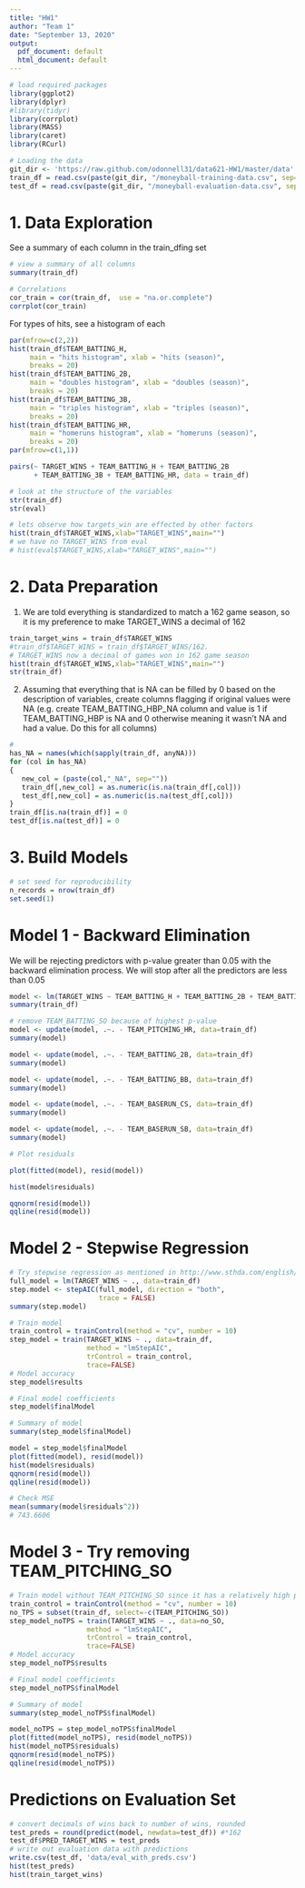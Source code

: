 ```yaml
---
title: "HW1"
author: "Team 1"
date: "September 13, 2020"
output:
  pdf_document: default
  html_document: default
---
```


```r
# load required packages
library(ggplot2)
library(dplyr)
#library(tidyr)
library(corrplot)
library(MASS)
library(caret)
library(RCurl)
```

```r
# Loading the data
git_dir <- 'https://raw.github.com/odonnell31/data621-HW1/master/data'
train_df = read.csv(paste(git_dir, "/moneyball-training-data.csv", sep=""))
test_df = read.csv(paste(git_dir, "/moneyball-evaluation-data.csv", sep = ""))
```

# 1. Data Exploration

See a summary of each column in the train_dfing set
```r
# view a summary of all columns
summary(train_df)
```

```r
# Correlations 
cor_train = cor(train_df,  use = "na.or.complete")
corrplot(cor_train)
```

For types of hits, see a histogram of each
```r
par(mfrow=c(2,2))
hist(train_df$TEAM_BATTING_H,
     main = "hits histogram", xlab = "hits (season)",
     breaks = 20)
hist(train_df$TEAM_BATTING_2B,
     main = "doubles histogram", xlab = "doubles (season)",
     breaks = 20)
hist(train_df$TEAM_BATTING_3B,
     main = "triples histogram", xlab = "triples (season)",
     breaks = 20)
hist(train_df$TEAM_BATTING_HR,
     main = "homeruns histogram", xlab = "homeruns (season)",
     breaks = 20)
par(mfrow=c(1,1))
```

```r
pairs(~ TARGET_WINS + TEAM_BATTING_H + TEAM_BATTING_2B
      + TEAM_BATTING_3B + TEAM_BATTING_HR, data = train_df)
```
```r
# look at the structure of the variables
str(train_df)
str(eval)
```

```r
# lets observe how targets_win are effected by other factors
hist(train_df$TARGET_WINS,xlab="TARGET_WINS",main="")
# we have no TARGET_WINS from eval
# hist(eval$TARGET_WINS,xlab="TARGET_WINS",main="")
```



# 2. Data Preparation

1. We are told everything is standardized to match a 162 game season, so it is my preference to make TARGET_WINS a decimal of 162
```r
train_target_wins = train_df$TARGET_WINS
#train_df$TARGET_WINS = train_df$TARGET_WINS/162.
# TARGET_WINS now a decimal of games won in 162 game season
hist(train_df$TARGET_WINS,xlab="TARGET_WINS",main="")
str(train_df)
```

2. Assuming that everything that is NA can be filled by 0 based on the description of variables, create columns flagging if original values were NA (e.g. create TEAM_BATTING_HBP_NA column and value is 1 if TEAM_BATTING_HBP is NA and 0 otherwise meaning it wasn't NA and had a value. Do this for all columns)
```r
# 
has_NA = names(which(sapply(train_df, anyNA)))
for (col in has_NA)
{
   new_col = (paste(col,"_NA", sep=""))
   train_df[,new_col] = as.numeric(is.na(train_df[,col]))
   test_df[,new_col] = as.numeric(is.na(test_df[,col]))
}
train_df[is.na(train_df)] = 0
test_df[is.na(test_df)] = 0
```

# 3. Build Models
```r
# set seed for reproducibility
n_records = nrow(train_df)
set.seed(1)
```

# Model 1 - Backward Elimination

We will be rejecting predictors with p-value greater than 0.05 with the backward elimination process. We will stop after all the predictors are less than 0.05

```r
model <- lm(TARGET_WINS ~ TEAM_BATTING_H + TEAM_BATTING_2B + TEAM_BATTING_3B + TEAM_BATTING_HR + TEAM_BATTING_BB + TEAM_BATTING_SO + TEAM_BASERUN_SB + TEAM_BASERUN_CS + TEAM_BATTING_HBP + TEAM_PITCHING_H + TEAM_PITCHING_HR + TEAM_PITCHING_BB + TEAM_PITCHING_SO + TEAM_FIELDING_E + TEAM_FIELDING_DP, data=train_df)
summary(train_df)

# remove TEAM_BATTING_SO because of highest p-value
model <- update(model, .~. - TEAM_PITCHING_HR, data=train_df)
summary(model)

model <- update(model, .~. - TEAM_BATTING_2B, data=train_df)
summary(model)

model <- update(model, .~. - TEAM_BATTING_BB, data=train_df)
summary(model)

model <- update(model, .~. - TEAM_BASERUN_CS, data=train_df)
summary(model)

model <- update(model, .~. - TEAM_BASERUN_SB, data=train_df)
summary(model)

# Plot residuals

plot(fitted(model), resid(model))

hist(model$residuals)

qqnorm(resid(model))
qqline(resid(model))
```

# Model 2 - Stepwise Regression
```r
# Try stepwise regression as mentioned in http://www.sthda.com/english/articles/37-model-selection-essentials-in-r/154-stepwise-regression-essentials-in-r/
full_model = lm(TARGET_WINS ~ ., data=train_df)
step.model <- stepAIC(full_model, direction = "both", 
                      trace = FALSE)
summary(step.model)
```

```r
# Train model
train_control = trainControl(method = "cv", number = 10)
step_model = train(TARGET_WINS ~ ., data=train_df,
                   method = "lmStepAIC",
                   trControl = train_control,
                   trace=FALSE)
# Model accuracy
step_model$results

# Final model coefficients
step_model$finalModel

# Summary of model
summary(step_model$finalModel)
```

```r
model = step_model$finalModel
plot(fitted(model), resid(model))
hist(model$residuals)
qqnorm(resid(model))
qqline(resid(model))

# Check MSE
mean(summary(model$residuals^2))
# 743.6606
```

# Model 3 - Try removing TEAM_PITCHING_SO
```r
# Train model without TEAM_PITCHING_SO since it has a relatively high p-value
train_control = trainControl(method = "cv", number = 10)
no_TPS = subset(train_df, select=-c(TEAM_PITCHING_SO))
step_model_noTPS = train(TARGET_WINS ~ ., data=no_SO,
                   method = "lmStepAIC",
                   trControl = train_control,
                   trace=FALSE)
# Model accuracy
step_model_noTPS$results

# Final model coefficients
step_model_noTPS$finalModel

# Summary of model
summary(step_model_noTPS$finalModel)
```

```r
model_noTPS = step_model_noTPS$finalModel
plot(fitted(model_noTPS), resid(model_noTPS))
hist(model_noTPS$residuals)
qqnorm(resid(model_noTPS))
qqline(resid(model_noTPS))
```

# Predictions on Evaluation Set

```r
# convert decimals of wins back to number of wins, rounded
test_preds = round(predict(model, newdata=test_df)) #*162
test_df$PRED_TARGET_WINS = test_preds
# write out evaluation data with predictions
write.csv(test_df, 'data/eval_with_preds.csv')
hist(test_preds)
hist(train_target_wins)
```